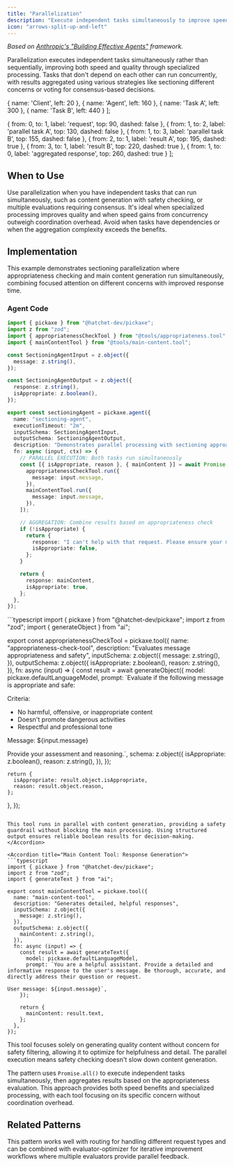 ```yaml
---
title: "Parallelization"
description: "Execute independent tasks simultaneously to improve speed and specialized processing"
icon: "arrows-split-up-and-left"
---
```



*Based on [Anthropic's "Building Effective Agents"](https://www.anthropic.com/engineering/building-effective-agents) framework.*

Parallelization executes independent tasks simultaneously rather than sequentially, improving both speed and quality through specialized processing. Tasks that don't depend on each other can run concurrently, with results aggregated using various strategies like sectioning different concerns or voting for consensus-based decisions.

  { name: 'Client', left: 20 },
  { name: 'Agent', left: 160 },
  { name: 'Task A', left: 300 },
  { name: 'Task B', left: 440 }
];

  { from: 0, to: 1, label: 'request', top: 90, dashed: false },
  { from: 1, to: 2, label: 'parallel task A', top: 130, dashed: false },
  { from: 1, to: 3, label: 'parallel task B', top: 155, dashed: false },
  { from: 2, to: 1, label: 'result A', top: 195, dashed: true },
  { from: 3, to: 1, label: 'result B', top: 220, dashed: true },
  { from: 1, to: 0, label: 'aggregated response', top: 260, dashed: true }
];

<CallGraphSequence actors={parallelizationActors} messages={parallelizationMessages} height={285} />

## When to Use

Use parallelization when you have independent tasks that can run simultaneously, such as content generation with safety checking, or multiple evaluations requiring consensus. It's ideal when specialized processing improves quality and when speed gains from concurrency outweigh coordination overhead. Avoid when tasks have dependencies or when the aggregation complexity exceeds the benefits.

## Implementation

This example demonstrates sectioning parallelization where appropriateness checking and main content generation run simultaneously, combining focused attention on different concerns with improved response time.

### Agent Code

```typescript
import { pickaxe } from "@hatchet-dev/pickaxe";
import z from "zod";
import { appropriatenessCheckTool } from "@tools/appropriateness.tool";
import { mainContentTool } from "@tools/main-content.tool";

const SectioningAgentInput = z.object({
  message: z.string(),
});

const SectioningAgentOutput = z.object({
  response: z.string(),
  isAppropriate: z.boolean(),
});

export const sectioningAgent = pickaxe.agent({
  name: "sectioning-agent",
  executionTimeout: "2m",
  inputSchema: SectioningAgentInput,
  outputSchema: SectioningAgentOutput,
  description: "Demonstrates parallel processing with sectioning approach",
  fn: async (input, ctx) => {
    // PARALLEL EXECUTION: Both tasks run simultaneously
    const [{ isAppropriate, reason }, { mainContent }] = await Promise.all([
      appropriatenessCheckTool.run({
        message: input.message,
      }),
      mainContentTool.run({
        message: input.message,
      }),
    ]);

    // AGGREGATION: Combine results based on appropriateness check
    if (!isAppropriate) {
      return {
        response: "I can't help with that request. Please ensure your message is appropriate and respectful.",
        isAppropriate: false,
      };
    }

    return {
      response: mainContent,
      isAppropriate: true,
    };
  },
});
```

<AccordionGroup>
<Accordion title="Appropriateness Check Tool: Safety Guardrail">
```typescript
import { pickaxe } from "@hatchet-dev/pickaxe";
import z from "zod";
import { generateObject } from "ai";

export const appropriatenessCheckTool = pickaxe.tool({
  name: "appropriateness-check-tool",
  description: "Evaluates message appropriateness and safety",
  inputSchema: z.object({
    message: z.string(),
  }),
  outputSchema: z.object({
    isAppropriate: z.boolean(),
    reason: z.string(),
  }),
  fn: async (input) => {
    const result = await generateObject({
      model: pickaxe.defaultLanguageModel,
      prompt: `Evaluate if the following message is appropriate and safe:

Criteria:
- No harmful, offensive, or inappropriate content
- Doesn't promote dangerous activities
- Respectful and professional tone

Message: ${input.message}

Provide your assessment and reasoning.`,
      schema: z.object({
        isAppropriate: z.boolean(),
        reason: z.string(),
      }),
    });

    return {
      isAppropriate: result.object.isAppropriate,
      reason: result.object.reason,
    };
  },
});
```

This tool runs in parallel with content generation, providing a safety guardrail without blocking the main processing. Using structured output ensures reliable boolean results for decision-making.
</Accordion>

<Accordion title="Main Content Tool: Response Generation">
```typescript
import { pickaxe } from "@hatchet-dev/pickaxe";
import z from "zod";
import { generateText } from "ai";

export const mainContentTool = pickaxe.tool({
  name: "main-content-tool",
  description: "Generates detailed, helpful responses",
  inputSchema: z.object({
    message: z.string(),
  }),
  outputSchema: z.object({
    mainContent: z.string(),
  }),
  fn: async (input) => {
    const result = await generateText({
      model: pickaxe.defaultLanguageModel,
      prompt: `You are a helpful assistant. Provide a detailed and informative response to the user's message. Be thorough, accurate, and directly address their question or request.

User message: ${input.message}`,
    });

    return {
      mainContent: result.text,
    };
  },
});
```

This tool focuses solely on generating quality content without concern for safety filtering, allowing it to optimize for helpfulness and detail. The parallel execution means safety checking doesn't slow down content generation.
</Accordion>
</AccordionGroup>

The pattern uses `Promise.all()` to execute independent tasks simultaneously, then aggregates results based on the appropriateness evaluation. This approach provides both speed benefits and specialized processing, with each tool focusing on its specific concern without coordination overhead.

## Related Patterns

This pattern works well with routing for handling different request types and can be combined with evaluator-optimizer for iterative improvement workflows where multiple evaluators provide parallel feedback.